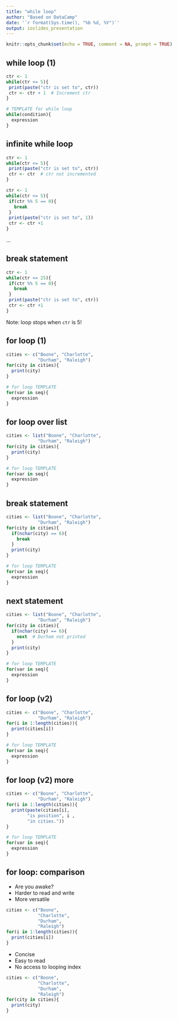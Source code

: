 ```yaml
---
title: "while loop"
author: "Based on DataCamp"
date: '`r format(Sys.time(), "%b %d, %Y")`'
output: ioslides_presentation
---
```


```r
knitr::opts_chunk$set(echo = TRUE, comment = NA, prompt = TRUE)
```

## while loop (1) {.smaller}

<div class="columns-2">
```r
ctr <- 1
while(ctr <= 5){
 print(paste("ctr is set to", ctr))
 ctr <- ctr + 1  # Increment ctr
}
```


```r
# TEMPLATE for while loop
while(condition){
  expression
}
```
</div>

## infinite while loop

```r
ctr <- 1
while(ctr <= 5){
 print(paste("ctr is set to", ctr))
 ctr <- ctr  # ctr not incremented
}
```

```r
ctr <- 1
while(ctr <= 5){
 if(ctr %% 5 == 0){
   break
 }
 print(paste("ctr is set to", 1))
 ctr <- ctr +1
}
```
...

## break statement

```r
ctr <- 1
while(ctr <= 25){
 if(ctr %% 5 == 0){
   break
 }
 print(paste("ctr is set to", ctr))
 ctr <- ctr +1
}
```

Note: loop stops when `ctr` is 5!


## for loop (1) {.smaller}

<div class="columns-2">
```r
cities <- c("Boone", "Charlotte", 
            "Durham", "Raleigh")
for(city in cities){
  print(city)
}
```


```r
# for loop TEMPLATE
for(var in seq){
  expression
}
```
</div>

## for loop over list {.smaller}

<div class="columns-2">
```r
cities <- list("Boone", "Charlotte", 
            "Durham", "Raleigh")
for(city in cities){
  print(city)
}
```


```r
# for loop TEMPLATE
for(var in seq){
  expression
}
```
</div>

## break statement {.smaller}

<div class="columns-2">
```r
cities <- list("Boone", "Charlotte", 
            "Durham", "Raleigh")
for(city in cities){
  if(nchar(city) == 6){
    break
  }
  print(city)
}
```


```r
# for loop TEMPLATE
for(var in seq){
  expression
}
```
</div>

## next statement {.smaller}

<div class="columns-2">
```r
cities <- list("Boone", "Charlotte", 
            "Durham", "Raleigh")
for(city in cities){
  if(nchar(city) == 6){
    next  # Durham not printed
  }
  print(city)
}
```


```r
# for loop TEMPLATE
for(var in seq){
  expression
}
```
</div>

## for loop (v2) {.smaller}

<div class="columns-2">
```r
cities <- c("Boone", "Charlotte", 
            "Durham", "Raleigh")
for(i in 1:length(cities)){
  print(cities[i])
}
```


```r
# for loop TEMPLATE
for(var in seq){
  expression
}
```
</div>



## for loop (v2) more {.smaller}

<div class="columns-2">
```r
cities <- c("Boone", "Charlotte", 
            "Durham", "Raleigh")
for(i in 1:length(cities)){
  print(paste(cities[i], 
        "is position", i , 
        "in cities."))
}
```


```r
# for loop TEMPLATE
for(var in seq){
  expression
}
```
</div>

## for loop: comparison



<div class="columns-2">
* Are you awake?
* Harder to read and write
* More versatile
```r
cities <- c("Boone", 
            "Charlotte", 
            "Durham", 
            "Raleigh")
for(i in 1:length(cities)){
  print(cities[i])
}
```

* Concise
* Easy to read
* No access to looping index
```r
cities <- c("Boone", 
            "Charlotte", 
            "Durham", 
            "Raleigh")
for(city in cities){
  print(city)
}
```
</div>
